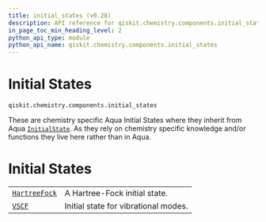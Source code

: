 ```yaml
---
title: initial_states (v0.28)
description: API reference for qiskit.chemistry.components.initial_states in qiskit v0.28
in_page_toc_min_heading_level: 2
python_api_type: module
python_api_name: qiskit.chemistry.components.initial_states
---
```


<span id="module-qiskit.chemistry.components.initial_states" />

<span id="qiskit-chemistry-components-initial-states" />

<span id="initial-states-qiskit-chemistry-components-initial-states" />

# Initial States

`qiskit.chemistry.components.initial_states`

These are chemistry specific Aqua Initial States where they inherit from Aqua [`InitialState`](qiskit.aqua.components.initial_states.InitialState "qiskit.aqua.components.initial_states.InitialState"). As they rely on chemistry specific knowledge and/or functions they live here rather than in Aqua.

# Initial States

|                                                                                                                                  |                                      |
| -------------------------------------------------------------------------------------------------------------------------------- | ------------------------------------ |
| [`HartreeFock`](qiskit.chemistry.components.initial_states.HartreeFock "qiskit.chemistry.components.initial_states.HartreeFock") | A Hartree-Fock initial state.        |
| [`VSCF`](qiskit.chemistry.components.initial_states.VSCF "qiskit.chemistry.components.initial_states.VSCF")                      | Initial state for vibrational modes. |

